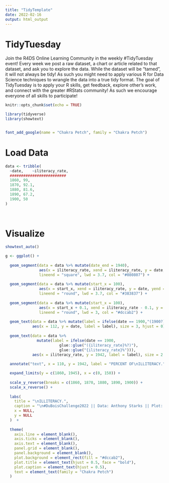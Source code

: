 ```yaml
---
title: "TidyTemplate"
date: 2022-02-16
output: html_output
---
```


# TidyTuesday

Join the R4DS Online Learning Community in the weekly #TidyTuesday event!
Every week we post a raw dataset, a chart or article related to that dataset, and ask you to explore the data.
While the dataset will be “tamed”, it will not always be tidy! As such you might need to apply various R for Data Science techniques to wrangle the data into a true tidy format.
The goal of TidyTuesday is to apply your R skills, get feedback, explore other’s work, and connect with the greater #RStats community!
As such we encourage everyone of all skills to participate!

```r

knitr::opts_chunk$set(echo = TRUE)

library(tidyverse)
library(showtext)


font_add_google(name = "Chakra Petch", family = "Chakra Petch")

```

# Load Data

```r

data <- tribble(
  ~date,	~iliteracy_rate, 
  #########################
  1860, 99,
  1870, 92.1, 
  1880, 81.6,
  1890, 67.2, 
  1900, 50
)
  
  
```


# Visualize


```r

showtext_auto()

g <- ggplot() +
  
  geom_segment(data = data %>% mutate(date_end = 1940),
               aes(x = iliteracy_rate, xend = iliteracy_rate, y = date, yend = date_end),
               lineend = "square", lwd = 3.7, col = "#080807") +
  
  geom_segment(data = data %>% mutate(start_x = 100),
               aes(x = start_x, xend = iliteracy_rate, y = date, yend = date),
               lineend = "round", lwd = 3.7, col = "#383837") +
  
  geom_segment(data = data %>% mutate(start_x = 100),
               aes(x = start_x + 0.1, xend = iliteracy_rate - 0.1, y = date, yend = date),
               lineend = "round", lwd = 3, col = "#dccab2") +
  
  geom_text(data = data %>% mutate(label = ifelse(date == 1900,"(1900?)",as.character(date))), 
            aes(x = 112, y = date, label = label), size = 3, hjust = 0) +
  
  geom_text(data = data %>% 
              mutate(label = ifelse(date == 1900,
                        glue::glue("({iliteracy_rate}%?)"),
                        glue::glue("{iliteracy_rate}%"))),
            aes(x = iliteracy_rate, y = 1942, label = label), size = 2.5, hjust = 0.5, vjust = 1) +
  
  annotate("text", x = 110, y = 1942, label = "PERCENT OF\nILLITERACY.", size = 2.2, hjust = 0.5) +

  expand_limits(y = c(1860, 1945), x = c(0, 150)) +
  
  scale_y_reverse(breaks = c(1860, 1870, 1880, 1890, 1900)) +
  scale_x_reverse() +
  
  labs(
    title = "\nILLITERACY.",
    caption = "\n#DuBoisChallenge2022 || Data: Anthony Starks || Plot: @emm_aguila",
    x = NULL,
    y = NULL
  )  +
  
  theme(
    axis.line = element_blank(),
    axis.ticks = element_blank(),
    axis.text = element_blank(),
    panel.grid = element_blank(),
    panel.background = element_blank(),
    plot.background = element_rect(fill = "#dccab2"),
    plot.title = element_text(hjust = 0.5, face = "bold"),
    plot.caption = element_text(hjust = 0.5),
    text = element_text(family = "Chakra Petch")
  )
```


